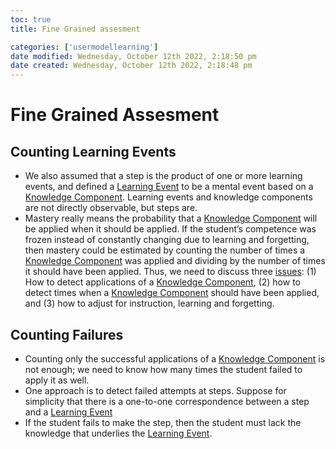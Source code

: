 ```yaml
---
toc: true
title: Fine Grained assesment

categories: ['usermodellearning']
date modified: Wednesday, October 12th 2022, 2:18:50 pm
date created: Wednesday, October 12th 2022, 2:18:48 pm
---
```


# Fine Grained Assesment


## Counting Learning Events
- We also assumed that a step is the product of one or more learning events, and defined a [Learning Event](Learning%20Event.qmd) to be a mental event based on a [Knowledge Component](Knowledge%20Component.qmd). Learning events and knowledge components are not directly observable, but steps are.
- Mastery really means the probability that a [Knowledge Component](Knowledge%20Component.qmd) will be applied when it should be applied. If the student's competence was frozen instead of constantly changing due to learning and forgetting, then mastery could be estimated by counting the number of times a [Knowledge Component](Knowledge%20Component.qmd) was applied and dividing by the number of times it should have been applied. Thus, we need to discuss three [issues](issues.qmd): (1) How to detect applications of a [Knowledge Component](Knowledge%20Component.qmd), (2) how to detect times when a [Knowledge Component](Knowledge%20Component.qmd) should have been applied, and (3) how to adjust for instruction, learning and forgetting.

## Counting Failures
- Counting only the successful applications of a [Knowledge Component](Knowledge%20Component.qmd) is not enough; we need to know how many times the student failed to apply it as well.
- One approach is to detect failed attempts at steps. Suppose for simplicity that there is a one-to-one correspondence between a step and a [Learning Event](Learning%20Event.qmd)
- If the student fails to make the step, then the student must lack the knowledge that underlies the [Learning Event](Learning%20Event.qmd).



